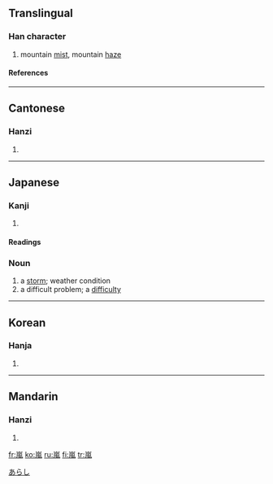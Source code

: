 {{see|岚|嵐}}
==Translingual==

===Han character===
{{Han char|rn=46|rad=山|as=09|sn=12|four=2221<sub>7</sub>|canj=山竹弓戈 (UHNI)}}
# mountain [[mist]], mountain [[haze]]

====References====
{{Han ref|kx=0316.250|dkj=08289|dj=0617.040|hdz=10788.090|uh=5D50|ud=23888|bh=B450|bd=46160}}

----
==Cantonese==

===Hanzi===
{{yue-hanzi|jyut=|y=laam4}}
# {{defn|Cantonese}}

----
==Japanese==

===Kanji===
{{ja-kanji|grade=|rs=山09}}
# {{defn|Japanese}} 

====Readings====
{{ja-readings|on=[[らん]] ([[ran]])|kun=[[あらし]] ([[arashi]])}}

===Noun===
{{ja-noun|k|count=|hira=あらし|kata=|rom=arashi|kanji=|kyu=|shin=|hidx=}}
# a [[storm]]; weather condition
# a difficult problem; a [[difficulty]]

[[Category:1000_Japanese_basic_words|あらし]]

----
==Korean==

===Hanja===
{{ko-hanja|hangeul=[[람]]|rv=ram|mr=ram}}
# {{defn|Korean}}

----
==Mandarin==

===Hanzi===
{{cmn-hanzi|sim=岚|pin=[[lán]] (lan2)|wg=lan<sup>2</sup>}}
# {{defn|Mandarin}}

[[fr:嵐]]
[[ko:嵐]]
[[ru:嵐]]
[[fi:嵐]]
[[tr:嵐]]